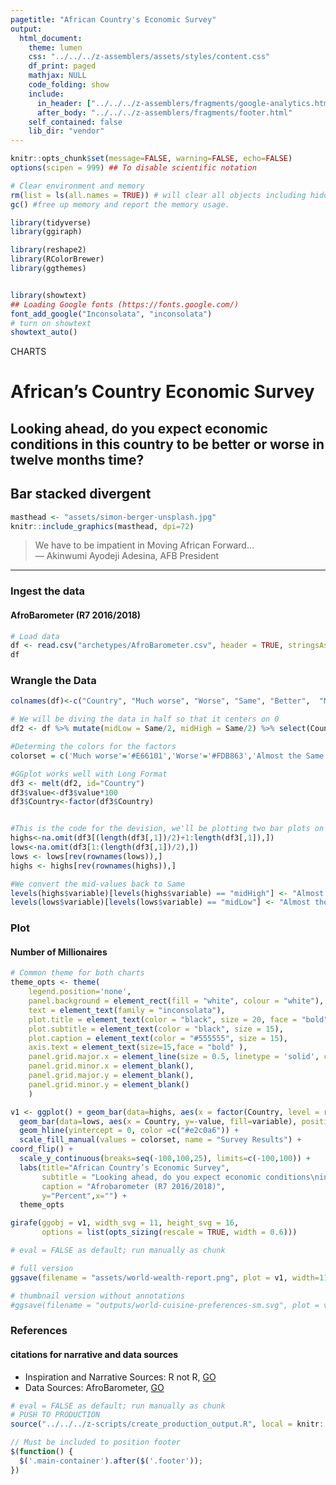 ```yaml
---
pagetitle: "African Country's Economic Survey"
output:
  html_document:
    theme: lumen
    css: "../../../z-assemblers/assets/styles/content.css"
    df_print: paged
    mathjax: NULL
    code_folding: show
    include:
      in_header: ["../../../z-assemblers/fragments/google-analytics.html", "../../../z-assemblers/fragments/header.html"]
      after_body: "../../../z-assemblers/fragments/footer.html"
    self_contained: false
    lib_dir: "vendor"
---
```


```r

knitr::opts_chunk$set(message=FALSE, warning=FALSE, echo=FALSE)
options(scipen = 999) ## To disable scientific notation

# Clear environment and memory
rm(list = ls(all.names = TRUE)) # will clear all objects including hidden objects.
gc() #free up memory and report the memory usage.

library(tidyverse)
library(ggiraph)

library(reshape2)
library(RColorBrewer)
library(ggthemes)


library(showtext)
## Loading Google fonts (https://fonts.google.com/)
font_add_google("Inconsolata", "inconsolata")
# turn on showtext
showtext_auto()

```

<div class="activity">
CHARTS
</div>

# African's Country Economic Survey

## Looking ahead, do you expect economic conditions in this country to be better or worse in twelve months time?	

## Bar stacked divergent 

```r

masthead <- "assets/simon-berger-unsplash.jpg"
knitr::include_graphics(masthead, dpi=72)

```

> We have to be impatient in Moving African Forward...\
--- Akinwumi Ayodeji Adesina, AFB President\

***

### Ingest the data
#### AfroBarometer (R7 2016/2018)


```r

# Load data
df <- read.csv("archetypes/AfroBarometer.csv", header = TRUE, stringsAsFactors = FALSE)
df

```

### Wrangle the Data

```r

colnames(df)<-c("Country", "Much worse", "Worse", "Same", "Better",  "Much better")

# We will be diving the data in half so that it centers on 0
df2 <- df %>% mutate(midLow = Same/2, midHigh = Same/2) %>% select(Country, `Much worse`, Worse, midLow, midHigh, Better, `Much better`)

#Determing the colors for the factors
colorset = c('Much worse'='#E66101','Worse'='#FDB863','Almost the Same'='#e2c0a6', 'Better' = '#B2ABD2', 'Much better' = '#5E3C99')

#GGplot works well with Long Format
df3 <- melt(df2, id="Country")
df3$value<-df3$value*100
df3$Country<-factor(df3$Country)


#This is the code for the devision, we'll be plotting two bar plots on either side of 0
highs<-na.omit(df3[(length(df3[,1])/2)+1:length(df3[,1]),])
lows<-na.omit(df3[1:(length(df3[,1])/2),])
lows <- lows[rev(rownames(lows)),]
highs <- highs[rev(rownames(highs)),]

#We convert the mid-values back to Same
levels(highs$variable)[levels(highs$variable) == "midHigh"] <- "Almost the Same" 
levels(lows$variable)[levels(lows$variable) == "midLow"] <- "Almost the Same" 

```



### Plot
#### Number of Millionaires

```r

# Common theme for both charts
theme_opts <- theme(
    legend.position='none', 
    panel.background = element_rect(fill = "white", colour = "white"), 
    text = element_text(family = "inconsolata"), 
    plot.title = element_text(color = "black", size = 20, face = "bold"),
    plot.subtitle = element_text(color = "black", size = 15),
    plot.caption = element_text(color = "#555555", size = 15),
    axis.text = element_text(size=15,face = "bold" ),
    panel.grid.major.x = element_line(size = 0.5, linetype = 'solid', colour = "#b0bfc8"),
    panel.grid.minor.x = element_blank(),
    panel.grid.major.y = element_blank(),
    panel.grid.minor.y = element_blank()
    )

v1 <- ggplot() + geom_bar(data=highs, aes(x = factor(Country, level = rev(levels(df3$Country))), y=value, fill=variable), position= position_stack(reverse = T), stat="identity") +
  geom_bar(data=lows, aes(x = Country, y=-value, fill=variable), position="stack", stat="identity") +
  geom_hline(yintercept = 0, color =c("#e2c0a6")) +
  scale_fill_manual(values = colorset, name = "Survey Results") +
coord_flip() +
  scale_y_continuous(breaks=seq(-100,100,25), limits=c(-100,100)) +
  labs(title="African Country’s Economic Survey", 
       subtitle = "Looking ahead, do you expect economic conditions\nin this country to be better or worse in twelve months time?",
       caption = "Afrobarometer (R7 2016/2018)",
       y="Percent",x="") +
  theme_opts

girafe(ggobj = v1, width_svg = 11, height_svg = 16,
       options = list(opts_sizing(rescale = TRUE, width = 0.6)))

```



```r

# eval = FALSE as default; run manually as chunk

# full version
ggsave(filename = "assets/world-wealth-report.png", plot = v1, width=11, height=16)

# thumbnail version without annotations
#ggsave(filename = "outputs/world-cuisine-preferences-sm.svg", plot = v1, width=4, height=2.25)

```

### References
#### citations for narrative and data sources

* Inspiration and Narrative Sources: R not R, [GO](http://rnotr.com/likert/ggplot/barometer/likert-plots/){target="_blank"}
* Data Sources: AfroBarometer, [GO](https://afrobarometer.org/data){target="_blank"}


```r

# eval = FALSE as default; run manually as chunk
# PUSH TO PRODUCTION
source("../../../z-scripts/create_production_output.R", local = knitr::knit_global())

```


```js

// Must be included to position footer
$(function() {
  $('.main-container').after($('.footer'));
})

```

